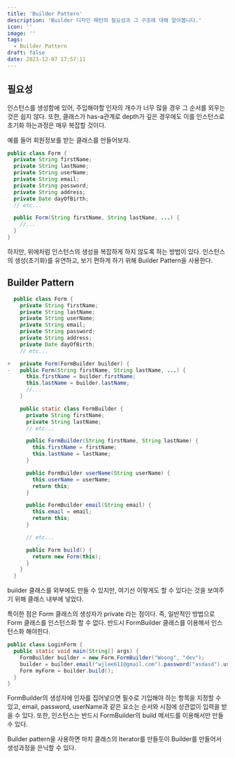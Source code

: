 ```yaml
---
title: 'Builder Pattern'
description: 'Builder 디자인 패턴의 필요성과 그 구조에 대해 알아봅니다.'
icon: ''
image: ''
tags:
  - Builder Pattern
draft: false
date: 2023-12-07 17:57:11
---
```


## 필요성

인스턴스를 생성함에 있어, 주입해야할 인자의 개수가 너무 많을 경우 그 순서를 외우는 것은 쉽지 않다.
또한, 클래스가 has-a관계로 depth가 깊은 경우에도 이를 인스턴스로 초기화 하는과정은 매우 복잡할 것이다.

예를 들어 회원정보를 받는 클래스를 만들어보자.

```java:Form.java
public class Form {
  private String firstName;
  private String lastName;
  private String userName;
  private String email;
  private String password;
  private String address;
  private Date dayOfBirth;
  // etc...

  public Form(String firstName, String lastName, ...) {
    //...
  }
}
```

하지만, 위에처럼 인스턴스의 생성을 복잡하게 하지 않도록 하는 방법이 있다.
인스턴스의 생성(초기화)를 유연하고, 보기 편하게 하기 위해 Builder Pattern을 사용한다.

## Builder Pattern

```diff-java:Form.java {18, 28-36, 40-42}
  public class Form {
    private String firstName;
    private String lastName;
    private String userName;
    private String email;
    private String password;
    private String address;
    private Date dayOfBirth;
    // etc...

+   private Form(FormBuilder builder) {
-   public Form(String firstName, String lastName, ...) {
      this.firstName = builder.firstName;
      this.lastName = builder.lastName;
      //...
    }

    public static class FormBuilder {
      private String firstName;
      private String lastName;
      // etc...

      public FormBuilder(String firstName, String lastName) {
        this.firstName = firstName;
        this.lastName = lastName;
      }

      public FormBuilder userName(String userName) {
        this.userName = userName;
        return this;
      }

      public FormBuilder email(String email) {
        this.email = email;
        return this;
      }

      // etc...

      public Form build() {
        return new Form(this);
      }
    }
  }
```

builder 클래스를 외부에도 만들 수 있지만, 여기선 이렇게도 할 수 있다는 것을 보여주기 위해 클래스 내부에 넣었다.

특이한 점은 Form 클래스의 생성자가 private 라는 점이다.
즉, 일반적인 방법으로 Form 클래스를 인스턴스화 할 수 없다.
반드시 FormBuilder 클래스를 이용해서 인스턴스화 해야한다.

```java:LoginForm.java
public class LoginForm {
  public static void main(String[] args) {
    FormBuilder builder = new Form.FormBuilder("Woong", "dev");
    builder = builder.email("wjlee611@gmail.com").password("asdasd").userName("dev.Woong");
    Form myForm = builder.build();
  }
}
```

FormBuilder의 생성자에 인자를 집어넣으면 필수로 기입해야 하는 항목을 지정할 수 있고,
email, password, userName과 같은 요소는 순서와 시점에 상관없이 입력을 받을 수 있다.
또한, 인스턴스는 반드시 FormBuilder의 build 메서드를 이용해서만 만들 수 있다.

Builder pattern을 사용하면 마치 클래스의 Iterator를 만들듯이 Builder를 만들어서 생성과정을 은닉할 수 있다.